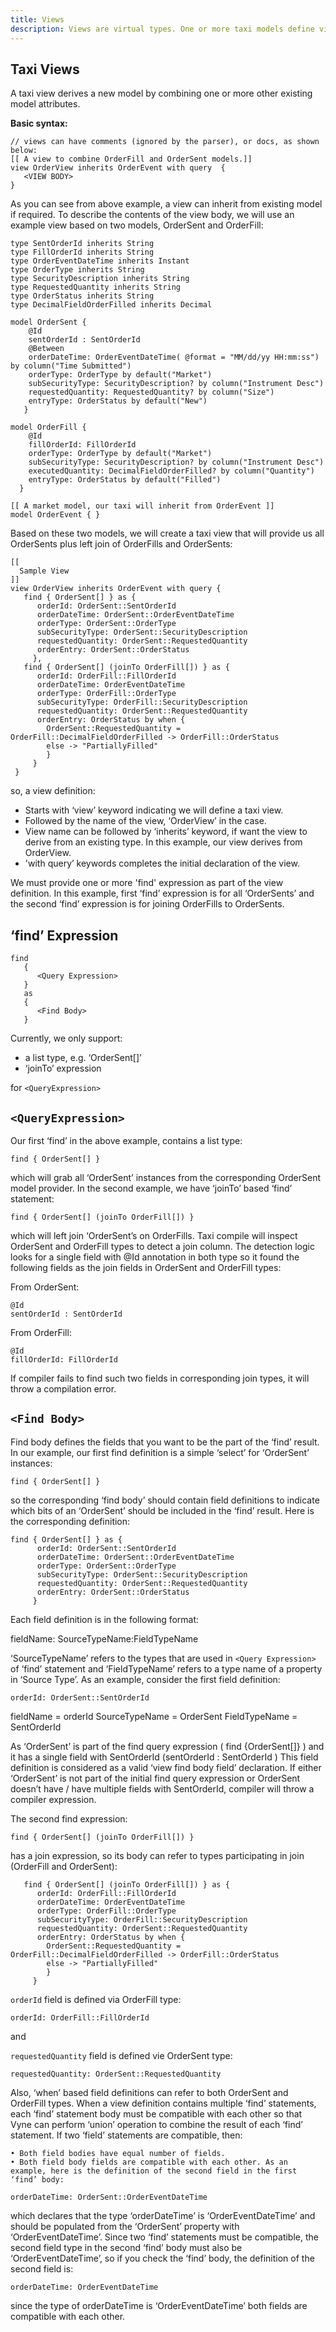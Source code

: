```yaml
---
title: Views
description: Views are virtual types. One or more taxi models define views contents by means of find expressions.
---
```





## Taxi Views

A taxi view derives a new model by combining one or more other existing model attributes.


**Basic syntax:**
```
// views can have comments (ignored by the parser), or docs, as shown below:
[[ A view to combine OrderFill and OrderSent models.]]
view OrderView inherits OrderEvent with query  {
   <VIEW BODY>
}
```

As you can see from above example, a view can inherit from existing model if required. To describe the contents of the view body, we will use an example view based on two models, OrderSent and OrderFill:

```
type SentOrderId inherits String
type FillOrderId inherits String
type OrderEventDateTime inherits Instant
type OrderType inherits String
type SecurityDescription inherits String
type RequestedQuantity inherits String
type OrderStatus inherits String
type DecimalFieldOrderFilled inherits Decimal

model OrderSent {
    @Id
    sentOrderId : SentOrderId
    @Between
	orderDateTime: OrderEventDateTime( @format = "MM/dd/yy HH:mm:ss") by column("Time Submitted")
    orderType: OrderType by default("Market")
    subSecurityType: SecurityDescription? by column("Instrument Desc")
    requestedQuantity: RequestedQuantity? by column("Size")
    entryType: OrderStatus by default("New")
   }

model OrderFill {
    @Id
    fillOrderId: FillOrderId
    orderType: OrderType by default("Market")
    subSecurityType: SecurityDescription? by column("Instrument Desc")
    executedQuantity: DecimalFieldOrderFilled? by column("Quantity")
    entryType: OrderStatus by default("Filled")
  }

[[ A market model, our taxi will inherit from OrderEvent ]]
model OrderEvent { }
```

Based on these two models, we will create a taxi view that will provide us all OrderSents plus left join of OrderFills and OrderSents:

```
[[
  Sample View
]]
view OrderView inherits OrderEvent with query {
   find { OrderSent[] } as {
      orderId: OrderSent::SentOrderId
      orderDateTime: OrderSent::OrderEventDateTime
      orderType: OrderSent::OrderType
      subSecurityType: OrderSent::SecurityDescription
      requestedQuantity: OrderSent::RequestedQuantity
      orderEntry: OrderSent::OrderStatus
     },
   find { OrderSent[] (joinTo OrderFill[]) } as {
      orderId: OrderFill::FillOrderId
      orderDateTime: OrderEventDateTime
      orderType: OrderFill::OrderType
      subSecurityType: OrderFill::SecurityDescription
      requestedQuantity: OrderSent::RequestedQuantity
      orderEntry: OrderStatus by when {
        OrderSent::RequestedQuantity = OrderFill::DecimalFieldOrderFilled -> OrderFill::OrderStatus
        else -> "PartiallyFilled"
        }
     }
 }
```

so, a view definition:

- Starts with ‘view’ keyword indicating we will define a taxi view.
- Followed by the name of the view, ‘OrderView’ in the case.
- View name can be followed by ‘inherits’ keyword, if want the view to derive from an existing type. In this example, our view derives from OrderView.
- 'with query’ keywords completes the initial declaration of the view.

 We must provide one or more 'find' expression as part of the view definition. In this example, first ‘find’ expression is for all ‘OrderSents’ and the second ‘find’ expression is for joining OrderFills to OrderSents.

## ‘find’ Expression

```
find
   {
      <Query Expression>
   }
   as
   {
      <Find Body>
   }
```


Currently, we only support:
- a list type, e.g. ‘OrderSent[]’
- ‘joinTo’ expression

for ```<QueryExpression>```

## ```<QueryExpression>```

Our first ‘find’ in the above example, contains a list type:

```find { OrderSent[] }```

which will grab all ‘OrderSent’ instances from the corresponding OrderSent model provider.
In the second example, we have ‘joinTo’ based ‘find’ statement:

```find { OrderSent[] (joinTo OrderFill[]) }```

which will left join ‘OrderSent’s on OrderFills. Taxi compile will inspect OrderSent and OrderFill types to detect a join column. The detection logic looks for a single field with @Id annotation in both type so it found the following fields as the join fields in OrderSent and OrderFill types:

From OrderSent:

```
@Id
sentOrderId : SentOrderId
```

From OrderFill:

```
@Id
fillOrderId: FillOrderId
```

If compiler fails to find such two fields in corresponding join types, it will throw a compilation error.

## ```<Find Body>```

Find body defines the fields that you want to be the part of the ‘find’ result. In our example, our first find definition is a simple ‘select’ for ‘OrderSent’ instances:

```find { OrderSent[] }```

so the corresponding ‘find body’ should contain field definitions to indicate  which bits of an ‘OrderSent’ should be included in the ‘find’ result. Here is the corresponding definition:

```
find { OrderSent[] } as {
      orderId: OrderSent::SentOrderId
      orderDateTime: OrderSent::OrderEventDateTime
      orderType: OrderSent::OrderType
      subSecurityType: OrderSent::SecurityDescription
      requestedQuantity: OrderSent::RequestedQuantity
      orderEntry: OrderSent::OrderStatus
     }
```

Each field definition is in the following format:

fieldName: SourceTypeName:FieldTypeName

‘SourceTypeName’ refers to the types that are used in ```<Query Expression>``` of ‘find’ statement and ‘FieldTypeName’ refers to a type name of a property in ‘Source Type’.
As an example, consider the first field definition:

```
orderId: OrderSent::SentOrderId
```

fieldName = orderId
SourceTypeName = OrderSent
FieldTypeName = SentOrderId

As ‘OrderSent’ is part of the find query expression ( find {OrderSent[]} ) and it has a single field with
SentOrderId (sentOrderId : SentOrderId )
This field definition is considered as a valid ‘view find body field’ declaration. If either ‘OrderSent’ is not part of the initial find query expression or OrderSent doesn’t have / have multiple fields with SentOrderId, compiler will throw a compiler expression.


The second find expression:


```find { OrderSent[] (joinTo OrderFill[]) }```

has a join expression, so its body can refer to types participating in join (OrderFill and OrderSent):

```
   find { OrderSent[] (joinTo OrderFill[]) } as {
      orderId: OrderFill::FillOrderId
      orderDateTime: OrderEventDateTime
      orderType: OrderFill::OrderType
      subSecurityType: OrderFill::SecurityDescription
      requestedQuantity: OrderSent::RequestedQuantity
      orderEntry: OrderStatus by when {
        OrderSent::RequestedQuantity = OrderFill::DecimalFieldOrderFilled -> OrderFill::OrderStatus
        else -> "PartiallyFilled"
        }
     }
```

```orderId``` field is defined via OrderFill type:

```orderId: OrderFill::FillOrderId```

and

```requestedQuantity``` field is defined vie OrderSent type:

```requestedQuantity: OrderSent::RequestedQuantity```

Also, ‘when’ based field definitions can refer to both OrderSent and OrderFill types.
When a view definition contains multiple ‘find’ statements, each ‘find’ statement body must be compatible with each other so that Vyne can perform ‘union’ operation to combine the result of each ‘find’ statement. If two ‘field’ statements are compatible, then:

    • Both field bodies have equal number of fields.
    • Both field body fields are compatible with each other. As an example, here is the definition of the second field in the first ‘find’ body:

```orderDateTime: OrderSent::OrderEventDateTime```

which declares that the type ‘orderDateTime’ is ‘OrderEventDateTime’ and should be populated from the ‘OrderSent’ property with ‘OrderEventDateTime’. Since two ‘find’ statements must be compatible, the second field type in the second ‘find’ body must also be ‘OrderEventDateTime’, so if you check the ‘find’ body, the definition of the second field is:

```orderDateTime: OrderEventDateTime```

since the type of orderDateTime is ‘OrderEventDateTime’ both fields are compatible with each other.
